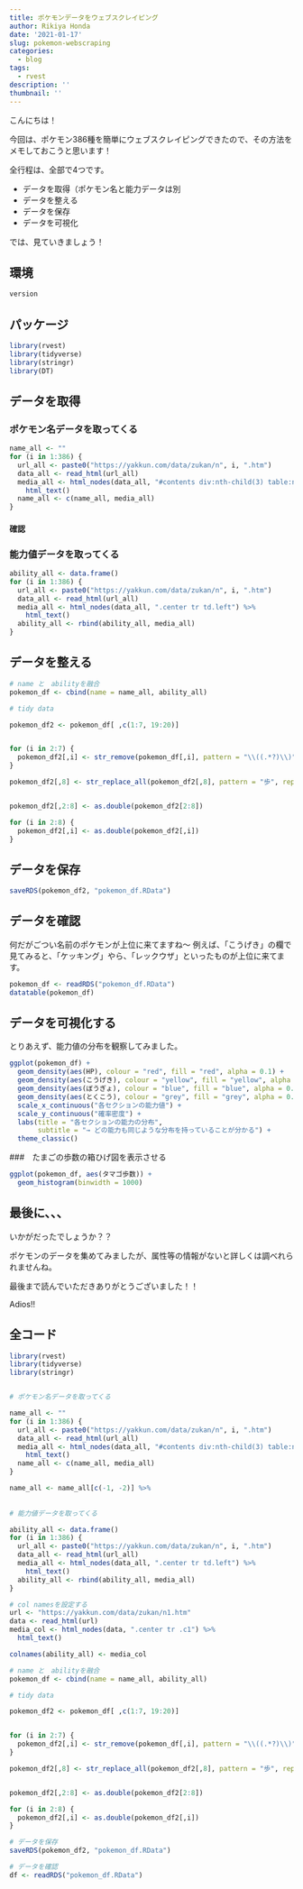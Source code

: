 ```yaml
---
title: ポケモンデータをウェブスクレイピング
author: Rikiya Honda
date: '2021-01-17'
slug: pokemon-webscraping
categories:
  - blog
tags:
  - rvest
description: ''
thumbnail: ''
---
```


こんにちは！

今回は、ポケモン386種を簡単にウェブスクレイピングできたので、その方法をメモしておこうと思います！

全行程は、全部で4つです。

* データを取得（ポケモン名と能力データは別
* データを整える
* データを保存
* データを可視化

では、見ていきましょう！

## 環境

```r
version
```

## パッケージ

```r
library(rvest)
library(tidyverse)
library(stringr)
library(DT)
```

## データを取得

### ポケモン名データを取ってくる

```r
name_all <- ""
for (i in 1:386) {
  url_all <- paste0("https://yakkun.com/data/zukan/n", i, ".htm")
  data_all <- read_html(url_all)
  media_all <- html_nodes(data_all, "#contents div:nth-child(3) table:nth-child(1) tr:nth-child(1) th") %>% 
    html_text()
  name_all <- c(name_all, media_all)
}
```

#### 確認

### 能力値データを取ってくる

```r
ability_all <- data.frame()
for (i in 1:386) {
  url_all <- paste0("https://yakkun.com/data/zukan/n", i, ".htm")
  data_all <- read_html(url_all)
  media_all <- html_nodes(data_all, ".center tr td.left") %>% 
    html_text() 
  ability_all <- rbind(ability_all, media_all)
}
```

## データを整える

```r
# name と　abilityを融合
pokemon_df <- cbind(name = name_all, ability_all)

# tidy data

pokemon_df2 <- pokemon_df[ ,c(1:7, 19:20)] 


for (i in 2:7) {
  pokemon_df2[,i] <- str_remove(pokemon_df[,i], pattern = "\\((.*?)\\)") %>% str_squish()
}

pokemon_df2[,8] <- str_replace_all(pokemon_df2[,8], pattern = "歩", replacement = "")


pokemon_df2[,2:8] <- as.double(pokemon_df2[2:8])

for (i in 2:8) {
  pokemon_df2[,i] <- as.double(pokemon_df2[,i])
}
```


## データを保存

```r
saveRDS(pokemon_df2, "pokemon_df.RData")
```

## データを確認

何だがごつい名前のポケモンが上位に来てますね～
例えば、「こうげき」の欄で見てみると、「ケッキング」やら、「レックウザ」といったものが上位に来てます。

```r
pokemon_df <- readRDS("pokemon_df.RData")
datatable(pokemon_df)
```

## データを可視化する

とりあえず、能力値の分布を観察してみました。

```r
ggplot(pokemon_df) +
  geom_density(aes(HP), colour = "red", fill = "red", alpha = 0.1) +
  geom_density(aes(こうげき), colour = "yellow", fill = "yellow", alpha = 0.1) +
  geom_density(aes(ぼうぎょ), colour = "blue", fill = "blue", alpha = 0.1) +
  geom_density(aes(とくこう), colour = "grey", fill = "grey", alpha = 0.1) +
  scale_x_continuous("各セクションの能力値") +
  scale_y_continuous("確率密度") +
  labs(title = "各セクションの能力の分布", 
       subtitle = "→ どの能力も同じような分布を持っていることが分かる") +
  theme_classic() 
```

###　たまごの歩数の箱ひげ図を表示させる

```r
ggplot(pokemon_df, aes(タマゴ歩数)) +
  geom_histogram(binwidth = 1000)
```

## 最後に、、、
いかがだったでしょうか？？

ポケモンのデータを集めてみましたが、属性等の情報がないと詳しくは調べれられませんね。

最後まで読んでいただきありがとうございました！！

Adios!!


## 全コード

```r
library(rvest)
library(tidyverse)
library(stringr)


# ポケモン名データを取ってくる

name_all <- ""
for (i in 1:386) {
  url_all <- paste0("https://yakkun.com/data/zukan/n", i, ".htm")
  data_all <- read_html(url_all)
  media_all <- html_nodes(data_all, "#contents div:nth-child(3) table:nth-child(1) tr:nth-child(1) th") %>% 
    html_text()
  name_all <- c(name_all, media_all)
}

name_all <- name_all[c(-1, -2)] %>%
  
  
# 能力値データを取ってくる

ability_all <- data.frame()
for (i in 1:386) {
  url_all <- paste0("https://yakkun.com/data/zukan/n", i, ".htm")
  data_all <- read_html(url_all)
  media_all <- html_nodes(data_all, ".center tr td.left") %>% 
    html_text() 
  ability_all <- rbind(ability_all, media_all)
}

# col namesを設定する
url <- "https://yakkun.com/data/zukan/n1.htm"
data <- read_html(url)
media_col <- html_nodes(data, ".center tr .c1") %>% 
  html_text()

colnames(ability_all) <- media_col

# name と　abilityを融合
pokemon_df <- cbind(name = name_all, ability_all)

# tidy data

pokemon_df2 <- pokemon_df[ ,c(1:7, 19:20)] 


for (i in 2:7) {
  pokemon_df2[,i] <- str_remove(pokemon_df[,i], pattern = "\\((.*?)\\)") %>% str_squish()
}

pokemon_df2[,8] <- str_replace_all(pokemon_df2[,8], pattern = "歩", replacement = "")


pokemon_df2[,2:8] <- as.double(pokemon_df2[2:8])

for (i in 2:8) {
  pokemon_df2[,i] <- as.double(pokemon_df2[,i])
}

# データを保存
saveRDS(pokemon_df2, "pokemon_df.RData")

# データを確認
df <- readRDS("pokemon_df.RData")

```

